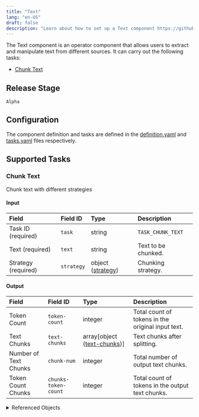 ```yaml
---
title: "Text"
lang: "en-US"
draft: false
description: "Learn about how to set up a Text component https://github.com/instill-ai/instill-core"
---
```


The Text component is an operator component that allows users to extract and manipulate text from different sources.
It can carry out the following tasks:
- [Chunk Text](#chunk-text)



## Release Stage

`Alpha`



## Configuration

The component definition and tasks are defined in the [definition.yaml](https://github.com/instill-ai/pipeline-backend/blob/main/pkg/component/operator/text/v0/config/definition.yaml) and [tasks.yaml](https://github.com/instill-ai/pipeline-backend/blob/main/pkg/component/operator/text/v0/config/tasks.yaml) files respectively.







## Supported Tasks

### Chunk Text

Chunk text with different strategies

<h4 id="chunk-text-input">Input</h4>
<div class="markdown-col-no-wrap" data-col-1 data-col-2>

| Field | Field ID | Type | Description |
| :--- | :--- | :--- | :--- |
| Task ID (required) | `task` | string | `TASK_CHUNK_TEXT` |
| Text (required) | `text` | string | Text to be chunked. |
| Strategy (required) | `strategy` | object ([strategy](#chunk-text-strategy)) | Chunking strategy. |
</div>

<h4 id="chunk-text-output">Output</h4>
<div class="markdown-col-no-wrap" data-col-1 data-col-2>

| Field | Field ID | Type | Description |
| :--- | :--- | :--- | :--- |
| Token Count | `token-count` | integer | Total count of tokens in the original input text. |
| Text Chunks | `text-chunks` | array[object ([text-chunks](#chunk-text-text-chunk))] | Text chunks after splitting. |
| Number of Text Chunks | `chunk-num` | integer | Total number of output text chunks. |
| Token Count Chunks | `chunks-token-count` | integer | Total count of tokens in the output text chunks. |
</div>

<details>
<summary> Referenced Objects</summary>
<h4 id="chunk-text-strategy">Strategy <sup><small><small>Referenced in <a href="#chunk-text-input">Input</a></small></small></sup></h4>

Chunking strategy.

<div class="markdown-col-no-wrap" data-col-1 data-col-2>

| Field | Field ID | Type | Note |
| :--- | :--- | :--- | :--- |
| Setting | `setting` | object | Chunk Setting. |
</div>

<h4 id="chunk-text-text-chunk">Text Chunk <sup><small><small>Referenced in <a href="#chunk-text-output">Output</a></small></small></sup></h4>

Text chunk after splitting.

<div class="markdown-col-no-wrap" data-col-1 data-col-2>

| Field | Field ID | Type | Note |
| :--- | :--- | :--- | :--- |
| Text | `text` | string | Text chunk after splitting. |
| Start Position | `start-position` | integer | The starting position of the chunk in the original text. |
| End Position | `end-position` | integer | The ending position of the chunk in the original text. |
| Token Count | `token-count` | integer | Count of tokens in a chunk. |
</div>

</details>



